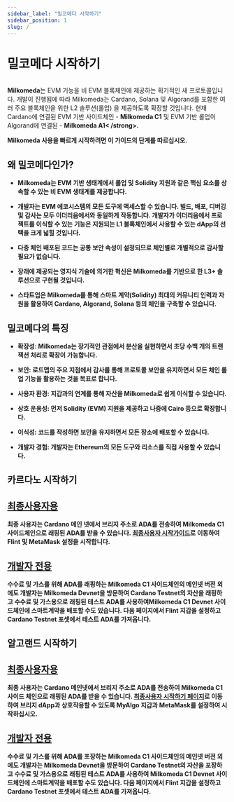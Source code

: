 ```yaml
---
sidebar_label: "밀코메다 시작하기"
sidebar_position: 1
slug: /
---
```



# 밀코메다 시작하기

<img src={milkomedaBanner} className="img-full" alt="" />

**Milkomeda**는 EVM 기능을 비 EVM 블록체인에 제공하는 획기적인 새 프로토콜입니다. 개발이 진행됨에 따라 Milkomeda는 Cardano, Solana 및 Algorand를 포함한 여러 주요 블록체인을 위한 L2 솔루션(롤업) 을 제공하도록 확장할 것입니다. 현재 Cardano에 연결된 EVM 기반 사이드체인 - <strong>Milkomeda C1</strong> 및 EVM 기반 롤업이 Algorand에 연결된 - <strong>Milkomeda A1< /strong>.

Milkomeda 사용을 빠르게 시작하려면 이 가이드의 단계를 따르십시오.

## 왜 밀코메다인가?

- Milkomeda는 EVM 기반 생태계에서 롤업 및 Solidity 지원과 같은 핵심 요소를 상속할 수 있는 비 EVM 생태계를 제공합니다.

- 개발자는 EVM 에코시스템의 모든 도구에 액세스할 수 있습니다. 빌드, 배포, 디버깅 및 감사는 모두 이더리움에서와 동일하게 작동합니다. 개발자가 이더리움에서 프로젝트를 이식할 수 있는 기능은 지원되는 L1 블록체인에서 사용할 수 있는 dApp의 선택을 크게 넓힐 것입니다.

- 다중 체인 배포된 코드는 공통 보안 속성이 설정되므로 체인별로 개별적으로 감사할 필요가 없습니다.

- 장래에 제공되는 영지식 기술에 의거한 혁신은 Milkomeda를 기반으로 한 L3+ 솔루션으로 구현될 것입니다.

- 스타트업은 Milkomeda를 통해 스마트 계약(Solidity) 최대의 커뮤니티 인력과 자원을 활용하여 Cardano, Algorand, Solana 등의 체인을 구축할 수 있습니다.

## 밀코메다의 특징

- 확장성: Milkomeda는 장기적인 관점에서 분산을 실현하면서 초당 수백 개의 트랜잭션 처리로 확장이 가능합니다.

- 보안: 로드맵의 주요 지점에서 감사를 통해 프로토콜 보안을 유지하면서 모든 체인 롤업 기능을 활용하는 것을 목표로 합니다.

- 사용자 환경: 지갑과의 연계를 통해 자산을 Milkomeda로 쉽게 이식할 수 있습니다.

- 상호 운용성: 먼저 Solidity (EVM) 지원을 제공하고 나중에 Cairo 등으로 확장합니다.

- 이식성: 코드를 작성하면 보안을 유지하면서 모든 장소에 배포할 수 있습니다.

- 개발자 경험: 개발자는 Ethereum의 모든 도구와 리소스를 직접 사용할 수 있습니다.

## 카르다노 시작하기

## [최종사용자용](./cardano/for-end-users/)

최종 사용자는 Cardano 메인 넷에서 브리지 주소로 ADA를 전송하여 **Milkomeda C1**사이드체인으로 래핑된 ADA를 받을 수 있습니다. [최종사용자 시작가이드](./cardano/for-end-users)로 이동하여 Flint 및 MetaMask 설정을 시작합니다.

## [개발자 전용](./cardano/for-developers/)

수수료 및 가스를 위해 ADA를 래핑하는 Milkomeda C1 사이드체인의 메인넷 버전 외에도 개발자는 Milkomeda Devnet을 방문하여 Cardano Testnet의 자산을 래핑하고 수수료 및 가스용으로 래핑된 테스트 ADA를 사용하여Milkomeda C1 Devnet 사이드체인에 스마트계약을 배포할 수도 있습니다. 다음 페이지에서 Flint 지갑을 설정하고 Cardano Testnet 포셋에서 테스트 ADA를 가져옵니다.


## 알고랜드 시작하기

## [최종사용자용](./algorand/for-end-users/)

최종 사용자는 Cardano 메인넷에서 브리지 주소로 ADA를 전송하여 Milkomeda C1사이드 체인으로 래핑된 ADA를 받을 수 있습니다. [최종사용자 시작하기 페이지](./algorand/for-end-users)로 이동하여 브리지 dApp과 상호작용할 수 있도록 MyAlgo 지갑과 MetaMask를 설정하여 시작하십시오.

## [개발자 전용](./algorand/for-developers/)

수수료 및 가스를 위해 ADA를 포장하는 Milkomeda C1 사이드체인의 메인넷 버전 외에도 개발자는 **Milkomeda Devnet**을 방문하여 Cardano Testnet의 자산을 포장하고 수수료 및 가스용으로 래핑된 테스트 ADA를 사용하여 Milkomeda C1 Devnet 사이드체인에 스마트계약을 배포할 수도 있습니다. 다음 페이지에서 Flint 지갑을 설정하고 Cardano Testnet 포셋에서 테스트 ADA를 가져옵니다.
